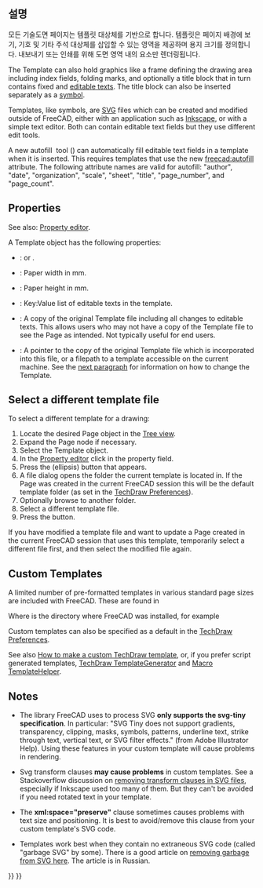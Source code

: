 <languages/>

{{Docnav
|[[TechDraw_LineGroup/ko|선 모둠]]
|[[TechDraw_Hatching/ko|선 채우기]]
|[[TechDraw_Workbench/ko|기술도면 작업대]]
|IconL=
|IconR=
|IconC=Workbench_TechDraw.svg
}}

{{TOCright}}

<span id="Description"></span>
==설명==

모든 기술도면 페이지는 템플릿 대상체를 기반으로 합니다. 템플릿은 페이지 배경에 보기, 기호 및 기타 주석 대상체를 삽입할 수 있는 영역을 제공하며 용지 크기를 정의합니다. 내보내기 또는 인쇄를 위해 도면 영역 내의 요소만 렌더링됩니다.

The Template can also hold graphics like a frame defining the drawing area including index fields, folding marks, and optionally a title block that in turn contains fixed and [[Svg_Namespace#freecad:editable|editable texts]]. The title block can also be inserted separately as a [[TechDraw_Symbol|symbol]].

Templates, like symbols, are [[SVG|SVG]] files which can be created and modified outside of FreeCAD, either with an application such as [https://en.wikipedia.org/wiki/Inkscape Inkscape], or with a simple text editor. Both can contain editable text fields but they use different edit tools.

A new autofill  tool ({{Version|1.0}}) can automatically fill editable text fields in a template when it is inserted. This requires templates that use the new [[Svg_Namespace#freecad:autofill|freecad:autofill]] attribute. The following attribute names are valid for autofill:  "author", "date", "organization", "scale", "sheet", "title", "page_number", and "page_count".

== Properties ==

See also: [[Property_editor|Property editor]].

A Template object has the following properties:

{{TitleProperty|Base}}

* {{PropertyData|Orientation|Enumeration}}: {{Value|Portrait}} or {{Value|Landscape}}.

{{TitleProperty|Page Properties}}

* {{PropertyData|Width|Length}}: Paper width in mm.
* {{PropertyData|Height|Length}}: Paper height in mm.
* {{PropertyData|Editable Texts|Map|Hidden}}: Key:Value list of editable texts in the template.

{{TitleProperty|Template}}

* {{PropertyData|Page Result|FileIncluded}}: A copy of the original Template file including all changes to editable texts. This allows users who may not have a copy of the Template file to see the Page as intended. Not typically useful for end users.
* {{PropertyData|Template|File}}: A pointer to the copy of the original Template file which is incorporated into this {{FileName|*.FCStd}} file, or a filepath to a template accessible on the current machine. See the [[#Select_a_different_template_file|next paragraph]] for information on how to change the Template.

== Select a different template file ==

To select a different template for a drawing:
# Locate the desired Page object in the [[Tree_view|Tree view]].
# Expand the Page node if necessary.
# Select the Template object.
# In the [[Property_editor|Property editor]] click in the {{PropertyData|Template}} property field.
# Press the {{Button|...}} (ellipsis) button that appears.
# A file dialog opens the folder the current template is located in. If the Page was created in the current FreeCAD session this will be the default template folder (as set in the [[TechDraw_Preferences#Files|TechDraw Preferences]]).
# Optionally browse to another folder.
# Select a different template file.
# Press the {{Button|OK}} button.

If you have modified a template file and want to update a Page created in the current FreeCAD session that uses this template, temporarily select a different file first, and then select the modified file again.

== Custom Templates ==

A limited number of pre-formatted templates in various standard page sizes are included with FreeCAD. These are found in

{{Code|code=
$INSTALL_DIR/Mod/TechDraw/Templates/
}}

Where {{incode|$INSTALL_DIR}} is the directory where FreeCAD was installed, for example

{{Code|code=
/usr/share/freecad/Mod/TechDraw/Templates/
}}

Custom templates can also be specified as a default in the [[TechDraw_Preferences|TechDraw Preferences]].

See also [[TechDraw_TemplateHowTo|How to make a custom TechDraw template]], or, if you prefer script generated templates, [[TechDraw_TemplateGenerator|TechDraw TemplateGenerator]] and [[Macro_TemplateHelper|Macro TemplateHelper]].

== Notes ==

* The library FreeCAD uses to process SVG '''only supports the svg-tiny specification'''. In particular: "SVG Tiny does not support gradients, transparency, clipping, masks, symbols, patterns, underline text, strike through text, vertical text, or SVG filter effects." (from Adobe Illustrator Help). Using these features in your custom template will cause problems in rendering.

* Svg transform clauses '''may cause problems''' in custom templates. See a Stackoverflow discussion on [https://stackoverflow.com/questions/13329125/removing-transforms-in-svg-files removing transform clauses in SVG files], especially if Inkscape used too many of them. But they can't be avoided if you need rotated text in your template.

* The '''xml:space="preserve"''' clause sometimes causes problems with text size and positioning. It is best to avoid/remove this clause from your custom template's SVG code.

* Templates work best when they contain no extraneous SVG code (called "garbage SVG" by some). There is a good article on [https://freecad-gost.ru/news/gost-templates-techdraw-09-01-2020/ removing garbage from SVG here]. The article is in Russian.


{{Docnav
|[[TechDraw_LineGroup|LineGroups]]
|[[TechDraw_Hatching|Hatching]]
|[[TechDraw_Workbench|TechDraw]]
|IconL=
|IconR=
|IconC=Workbench_TechDraw.svg
}}

{{TechDraw Tools navi{{#translation:}}}}
{{Userdocnavi{{#translation:}}}}
